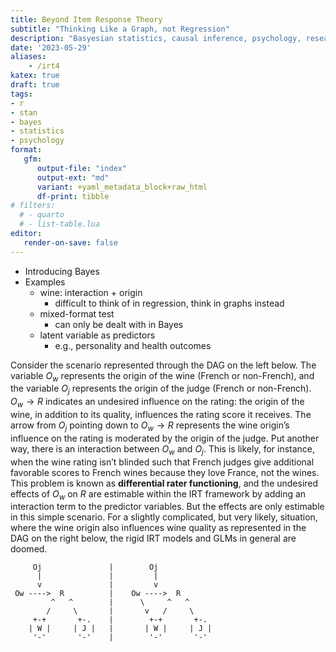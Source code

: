 ```yaml
---
title: Beyond Item Response Theory
subtitle: "Thinking Like a Graph, not Regression"
description: "Basyesian statistics, causal inference, psychology, research design"
date: '2023-05-29'
aliases:
    - /irt4
katex: true
draft: true
tags:
- r
- stan
- bayes
- statistics
- psychology
format: 
   gfm:
      output-file: "index"
      output-ext: "md"
      variant: +yaml_metadata_block+raw_html
      df-print: tibble
# filters:
  # - quarto
  # - list-table.lua
editor:
   render-on-save: false
---
```



- Introducing Bayes
- Examples 
   - wine: interaction + origin
      - difficult to think of in regression, think in graphs instead
   - mixed-format test
      - can only be dealt with in Bayes
   - latent variable as predictors
      - e.g., personality and health outcomes

Consider the scenario represented through the DAG on the left below. The
variable $O_w$ represents the origin of the wine (French or non-French), and the
variable $O_j$ represents the origin of the judge (French or non-French). $O_w
\rightarrow R$ indicates an undesired influence on the rating: the origin of the
wine, in addition to its quality, influences the rating score it receives. The
arrow from $O_j$ pointing down to $O_w \rightarrow R$ represents the wine
origin's influence on the rating is moderated by the origin of the judge. Put
another way, there is an interaction between $O_w$ and $O_j$. This is likely,
for instance, when the wine rating isn't blinded such that French judges give
additional favorable scores to French wines because they love France, not the
wines. This problem is known as **differential rater functioning**, and the
undesired effects of $O_w$ on $R$ are estimable within the IRT framework by
adding an interaction term to the predictor variables. But the effects are only
estimable in this simple scenario. For a slightly complicated, but very likely,
situation, where the wine origin also influences wine quality as represented in
the DAG on the right below, the rigid IRT models and GLMs in general are doomed.


```goat
     Oj               |        Oj                                    
      |               |         |
      v               |         v                                       
 Ow ---->  R          |    Ow ---->  R          
         ^   ^        |      \     ^   ^        
        /     \       |       v   /     \       
     +-+       +-.    |        +-+       +-.    
    | W |     | J |   |       | W |     | J |   
     '-'       '-'    |        '-'       '-'    
```